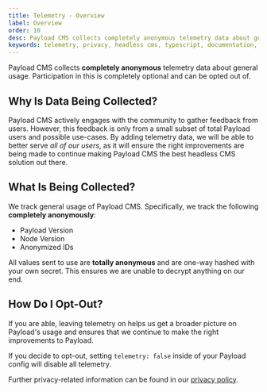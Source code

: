 ```yaml
---
title: Telemetry - Overview
label: Overview
order: 10
desc: Payload CMS collects completely anonymous telemetry data about general usage.
keywords: telemetry, privacy, headless cms, typescript, documentation, Content Management System, cms, headless, javascript, node, react, express
---
```


Payload CMS collects **completely anonymous** telemetry data about general usage. Participation in this is completely optional and can be opted out of.

## Why Is Data Being Collected?

Payload CMS actively engages with the community to gather feedback from users. However, this feedback is only from a small subset of total Payload users and possible use-cases. By adding telemetry data, we will be able to better serve _all of our users_, as it will ensure the right improvements are being made to continue making Payload CMS the best headless CMS solution out there.

## What Is Being Collected?

We track general usage of Payload CMS. Specifically, we track the following **completely anonymously**:

- Payload Version
- Node Version
- Anonymized IDs

<Banner type="success">
  All values sent to use are <strong>totally anonymous</strong> and are one-way hashed with your own secret. This ensures we are unable to decrypt anything on our end.
</Banner>

## How Do I Opt-Out?

If you are able, leaving telemetry on helps us get a broader picture on Payload's usage and ensures that we continue to make the right improvements to Payload.

If you decide to opt-out, setting `telemetry: false` inside of your Payload config will disable all telemetry.

Further privacy-related information can be found in our [privacy policy](/privacy).
